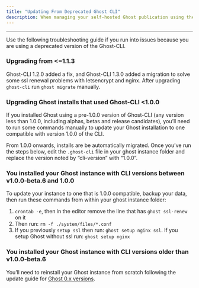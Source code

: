 ```yaml
---
title: "Updating From Deprecated Ghost CLI"
description: When managing your self-hosted Ghost publication using the recommended `ghost-cli` tooling, you should update your CLI version. If you are using a deprecated version and need to update in order to update or manage your Ghost site, some extra steps may be required.
---
```


***

Use the following troubleshooting guide if you run into issues because you are using a deprecated version of the Ghost-CLI.

### Upgrading from \<=1.1.3

Ghost-CLI 1.2.0 added a fix, and Ghost-CLI 1.3.0 added a migration to solve some ssl renewal problems with letsencrypt and nginx. After upgrading `ghost-cli` run `ghost migrate` manually.

### Upgrading Ghost installs that used Ghost-CLI \<1.0.0

If you installed Ghost using a pre-1.0.0 version of Ghost-CLI (any version less than 1.0.0, including alphas, betas and release candidates), you’ll need to run some commands manually to update your Ghost installation to one compatible with version 1.0.0 of the CLI.

From 1.0.0 onwards, installs are be automatically migrated. Once you’ve run the steps below, edit the `.ghost-cli` file in your ghost instance folder and replace the version noted by “cli-version” with “1.0.0”.

### You installed your Ghost instance with CLI versions between v1.0.0-beta.6 and 1.0.0

To update your instance to one that is 1.0.0 compatible, backup your data, then run these commands from within your ghost instance folder:

1. `crontab -e`, then in the editor remove the line that has `ghost ssl-renew` on it
2. Then run: `rm -f ./system/files/*.conf`
3. If you previously `setup ssl` then run: `ghost setup nginx ssl`. If you setup Ghost without ssl run: `ghost setup nginx`

### You installed your Ghost instance with CLI versions older than v1.0.0-beta.6

You’ll need to reinstall your Ghost instance from scratch following the update guide for [Ghost 0.x versions](/faq/update-0x/).